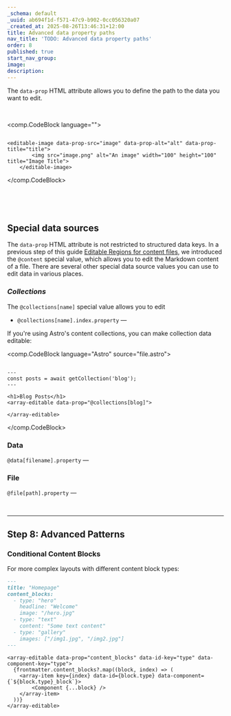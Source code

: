 ```yaml
---
_schema: default
_uuid: ab694f1d-f571-47c9-b902-0cc056320a07
_created_at: 2025-08-26T13:46:31+12:00
title: Advanced data property paths
nav_title: 'TODO: Advanced data property paths'
order: 8
published: true
start_nav_group:
image:
description:
---
```

The `data-prop` HTML attribute allows you to define the path to the data you want to edit.

&nbsp;

<comp.CodeBlock language="">
``````````

<editable-image data-prop-src="image" data-prop-alt="alt" data-prop-title="title">
        <img src="image.png" alt="An image" width="100" height="100" title="Image Title">
    </editable-image>

``````````
</comp.CodeBlock>

&nbsp;

&nbsp;

## Special data sources

The `data-prop` HTML attribute is not restricted to structured data keys. In a previous step of this guide [Editable Regions for content files](/documentation/guides/set-up-visual-editing/editable-regions-for-content-files/), we introduced the `@content` special value, which allows you to edit the Markdown content of a file. There are several other special data source values you can use to edit data in various places.

### *Collections*

The `@collections[name]` special value allows you to edit

* `@collections[name].index.property` —

If you're using Astro's content collections, you can make collection data editable:

<comp.CodeBlock language="Astro" source="file.astro">
``````````

---
const posts = await getCollection('blog');
---

<h1>Blog Posts</h1>
<array-editable data-prop="@collections[blog]">

</array-editable>

``````````
</comp.CodeBlock>

### Data

`@data[filename].property` —

### File

`@file[path].property` —

&nbsp;

---

## Step 8: Advanced Patterns

### Conditional Content Blocks

For more complex layouts with different content block types:

```markdown
---
title: "Homepage"
content_blocks:
  - type: "hero"
    headline: "Welcome"
    image: "/hero.jpg"
  - type: "text"
    content: "Some text content"
  - type: "gallery"
    images: ["/img1.jpg", "/img2.jpg"]
---
```

```astro
<array-editable data-prop="content_blocks" data-id-key="type" data-component-key="type">
  {frontmatter.content_blocks?.map((block, index) => (
    <array-item key={index} data-id={block.type} data-component={`${block.type}_block`}>
        <Component {...block} />
    </array-item>
  ))}
</array-editable>
```